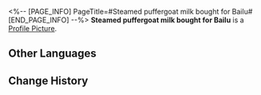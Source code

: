 <%-- [PAGE_INFO]
PageTitle=#Steamed puffergoat milk bought for Bailu#
[END_PAGE_INFO] --%>
{{Item Infobox
|id          = 140245
|image       = Item Steamed puffergoat milk bought for Bailu.png
|type        = Mission Item
|invCategory = Missions
|rarity      = 3
|effect      = 
|description = Puffergoat milk, also known as Gentle Halcyon milk, is a specialty of the Xianzhou Alliance.<br />The milk is difficult to preserve and rarely seen outside Xianzhou.<br />It is sweet after warming without needing extra sugar, but it becomes bitter after cooling, so it must be drunk while hot.
}}
{{Description|''"According to the ''Lifitide'' magazine, General Jing Yuan has to drink a large bowl of freshly-squeezed Puffergoat milk every morning. The Seat of Divine Foresight has denied this report."''}}
'''Steamed puffergoat milk bought for Bailu''' is a [[Profile Picture]].

==Other Languages==
{{Other Languages
|en   = Steamed puffergoat milk bought for Bailu
|zhs  = 给白露买的热浮羊奶
|zht  = 幫白露買的熱浮羊奶
|ja   = 白露に買ってあげた熱浮羊乳
|ko   = 백로에게 사 주는 따끈 양유
|es   = Leche de floticabra caliente que compraste para Bailu.
|fr   = Lait de chèvre-globe chaud pour Bailu
|ru   = Козье молоко на пару для Байлу
|th   = Steamed Puffergoat Milk ที่ซื้อให้ Bailu
|vi   = Sữa Dê Nóng Mua Cho Bailu
|de   = Für Bailu gekaufter Pufferziegen-Milchschaum
|id   = Steamed Puffergoat Milk yang Dibeli untuk Bailu
|pt   = Leite Fervido de Cabra-Balão Comprado para Bailu
}}

==Change History==
{{Change History|1.3}}